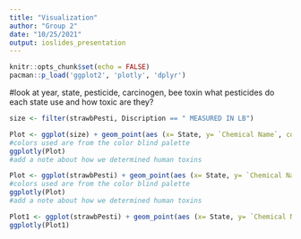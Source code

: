 ```yaml
---
title: "Visualization"
author: "Group 2"
date: "10/25/2021"
output: ioslides_presentation
---
```


```r
knitr::opts_chunk$set(echo = FALSE)
pacman::p_load('ggplot2', 'plotly', 'dplyr')
```

#look at year, state, pesticide, carcinogen, bee toxin
what pesticides do each state use and how toxic are they?
```r
size <- filter(strawbPesti, Discription == " MEASURED IN LB")
```

```r
Plot <- ggplot(size) + geom_point(aes (x= State, y= `Chemical Name`, color= `Human Toxins`, size= Value)) + labs(title= 'How Toxic are the chemicals on strawberries for humans?') + scale_color_manual(values = c("high" = "#D55E00", "moderate"="#E69F00", "slight"="#009E73")) + theme_classic()
#colors used are from the color blind palette
ggplotly(Plot)
#add a note about how we determined human toxins
```


```r
Plot <- ggplot(strawbPesti) + geom_point(aes (x= State, y= `Chemical Name`, color= `Human Toxins`)) + labs(title= 'How Toxic are the chemicals on strawberries for humans?') + scale_color_manual(values = c("high" = "#D55E00", "moderate"="#E69F00", "slight"="#009E73")) 
#colors used are from the color blind palette
ggplotly(Plot)
#add a note about how we determined human toxins
```
```r
Plot1 <- ggplot(strawbPesti) + geom_point(aes (x= State, y= `Chemical Name`, color= `Bee Toxins`)) + labs(title= 'How Toxic are the chemicals on strawberries for bees?') + scale_color_manual(values = c("high" = "#D55E00", "moderate"="#E69F00", "slight"="#009E73"))
ggplotly(Plot1)
```


